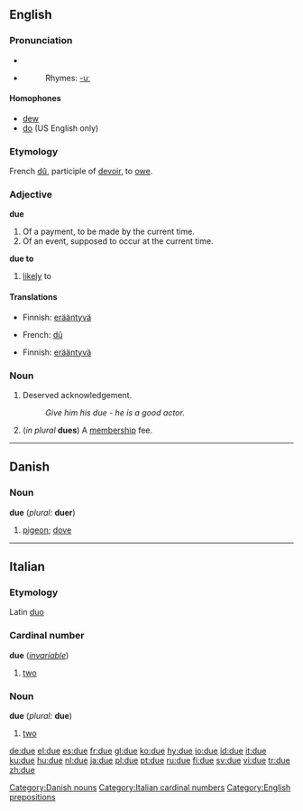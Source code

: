==English==

{{rank|opportunity|lines|personal|794|due|Henry|society|boat}}

===Pronunciation===
*{{IPA|/djuː/}}
*{{audio|en-us-due.ogg|Audio (US)}}
*:Rhymes: [[Rhymes:English:-uː|-uː]]
====Homophones====
*[[dew]] 
*[[do]] (US English only)
===Etymology===
French [[dû]], participle of [[devoir]], to [[owe]].
===Adjective===
'''due''' {{notcomp}}

#Of a payment, to be made by the current time.
#Of an event, supposed to occur at the current time.

'''due to'''
#[[likely]] to

====Translations====
{{trans-top|Of a payment, to be made by the current time}}
*Finnish: [[erääntyvä]]
{{trans-mid}}
*French: [[dû]]
{{trans-bottom}}

{{trans-top|Of an event, supposed to occur at the current time}}
*Finnish: [[erääntyvä]]
{{trans-mid}}
{{trans-bottom}}

===Noun===
{{en-noun}}

#Deserved acknowledgement.
#:''Give him his due - he is a good actor.''
#(''in plural'' '''dues''') A [[membership]] fee.

----

==Danish==
===Noun===
'''due''' (''plural:'' '''duer''')

#[[pigeon]]; [[dove]]

[[Category:Danish nouns]]

----
==Italian==
===Etymology===
Latin [[duo]]
===Cardinal number===
'''due''' (''[[invariable]]'')

#[[two]]

[[Category:Italian cardinal numbers]]

<!--do not put non-English translations in foreign-language entries-->

===Noun===
'''due''' {{m}} (''plural:'' '''due''') <!--sic-->

#[[two]]

[[Category:English prepositions]]

[[de:due]]
[[el:due]]
[[es:due]]
[[fr:due]]
[[gl:due]]
[[ko:due]]
[[hy:due]]
[[io:due]]
[[id:due]]
[[it:due]]
[[ku:due]]
[[hu:due]]
[[nl:due]]
[[ja:due]]
[[pl:due]]
[[pt:due]]
[[ru:due]]
[[fi:due]]
[[sv:due]]
[[vi:due]]
[[tr:due]]
[[zh:due]]